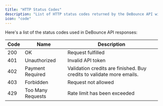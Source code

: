 ```yaml
---
title: "HTTP Status Codes"
description: "List of HTTP status codes returned by the DeBounce API with descriptions"
icon: "code"
---
```


Here's a list of the status codes used in DeBounce API responses:

<div className="overflow-x-auto">
  <table className="w-full border-gray-300 dark:border-gray-700 shadow-sm bg-white dark:bg-[#090b10]">
    <thead>
      <tr>
        <th className="border border-gray-300 dark:border-gray-700 px-6 py-4 text-left text-lg font-semibold w-1/6 bg-white dark:bg-[#090b10]">
          Code
        </th>
        <th className="border border-gray-300 dark:border-gray-700 px-6 py-4 text-left text-lg font-semibold w-1/6 bg-white dark:bg-[#090b10]">
          Name
        </th>
        <th className="border border-gray-300 dark:border-gray-700 px-6 py-4 text-left text-lg font-semibold bg-white dark:bg-[#090b10]">
          Description
        </th>
      </tr>
    </thead>
    <tbody className="text-base">
      <tr className="bg-white dark:bg-[#090b10]">
        <td className="border border-gray-300 dark:border-gray-700 px-6 py-4 font-bold">200</td>
        <td className="border border-gray-300 dark:border-gray-700 px-6 py-4">OK</td>
        <td className="border border-gray-300 dark:border-gray-700 px-6 py-4">Request fulfilled</td>
      </tr>
      <tr className="bg-white dark:bg-[#090b10]">
        <td className="border border-gray-300 dark:border-gray-700 px-6 py-4 font-bold">401</td>
        <td className="border border-gray-300 dark:border-gray-700 px-6 py-4">Unauthorized</td>
        <td className="border border-gray-300 dark:border-gray-700 px-6 py-4">Invalid API token</td>
      </tr>
      <tr className="bg-white dark:bg-[#090b10]">
        <td className="border border-gray-300 dark:border-gray-700 px-6 py-4 font-bold">402</td>
        <td className="border border-gray-300 dark:border-gray-700 px-6 py-4">Payment Required</td>
        <td className="border border-gray-300 dark:border-gray-700 px-6 py-4">Validation credits are finished. Buy credits to validate more emails.</td>
      </tr>
      <tr className="bg-white dark:bg-[#090b10]">
        <td className="border border-gray-300 dark:border-gray-700 px-6 py-4 font-bold">403</td>
        <td className="border border-gray-300 dark:border-gray-700 px-6 py-4">Forbidden</td>
        <td className="border border-gray-300 dark:border-gray-700 px-6 py-4">Request not allowed</td>
      </tr>
      <tr className="bg-white dark:bg-[#090b10]">
        <td className="border border-gray-300 dark:border-gray-700 px-6 py-4 font-bold">429</td>
        <td className="border border-gray-300 dark:border-gray-700 px-6 py-4">Too Many Requests</td>
        <td className="border border-gray-300 dark:border-gray-700 px-6 py-4">Rate limit has been exceeded</td>
      </tr>
    </tbody>
  </table>
</div>

